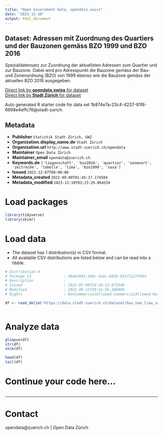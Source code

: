 ```yaml
---
title: "Open Government Data, opendata.swiss"
date: "2023-12-10"
output: html_document
---
```


## Dataset: Adressen mit Zuordnung des Quartiers und der Bauzonen gemäss BZO 1999 und BZO 2016


Spezialdatensatz zur Zuordnung der aktuellsten Adressen zum Quartier und zur Bauzone. Dabei wird pro Adresspunkt die Bauzone gemäss der Bau- und Zonenordnung (BZO) von 1999 ebenso wie die Bauzone gemäss der aktuellen BZO 2016 ausgegeben.



[Direct link by **opendata.swiss** for dataset](https://opendata.swiss/de/dataset/adressen-mit-zuordnung-des-quartiers-und-der-bauzonen-gemass-bzo-1999-und-bzo-20161)<br>
[Direct link by **Stadt Zürich** for dataset](https://data.stadt-zuerich.ch/dataset/bau_hae_lima_zuordnung_adr_quartier_bzo16_bzo99_od5143)

Auto generated R starter code for data set 1b874e7a-23c4-4237-81f6-6698e4effc76@stadt-zurich.

## Metadata

- **Publisher** `Statistik Stadt Zürich, GWZ`
- **Organization.display_name.de** `Stadt Zürich`
- **Organization.url** `http://www.stadt-zuerich.ch/opendata`
- **Maintainer** `Open Data Zürich`
- **Maintainer_email** `opendata@zuerich.ch`
- **Keywords.de** `['liegenschaft', 'bzo2016', 'quartier', 'zonenart', 'zeitreihe', 'tabelle', 'lima', 'bzo1999', 'sasa']`
- **Issued** `2021-12-07T00:00:00`
- **Metadata_created** `2022-09-08T01:45:17.174504`
- **Metadata_modified** `2023-12-10T03:23:29.064534`


# Load packages

```r

library(tidyverse)
library(skimr)

```

# Load data

-   The dataset has 1 distribution(s) in CSV format.
-   All available CSV distributions are listed below and can be read into a tibble.

```r

# Distribution 0
# Package_id               : 56eb5683-260c-4a9c-b85b-b5573127939d
# Description              : 
# Issued                   : 2022-07-09T14:26:12.673340
# Modified                 : 2023-09-12T20:52:56.386090
# Rights                   : NonCommercialAllowed-CommercialAllowed-ReferenceNotRequired

df <- read_delim('https://data.stadt-zuerich.ch/dataset/bau_hae_lima_zuordnung_adr_quartier_bzo16_bzo99_od5143/download/BAU514OD5143.csv')



```

# Analyze data

```r

glimpse(df)
str(df)
skim(df)

head(df)
tail(df)

```

# Continue your code here...

```r

```

------------------------------------------------------------------------

# Contact

opendata@zuerich.ch | Open Data Zürich
